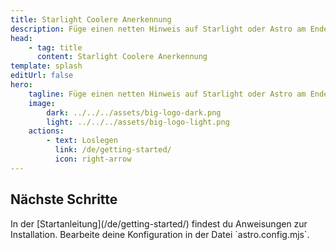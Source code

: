 ```yaml
---
title: Starlight Coolere Anerkennung
description: Füge einen netten Hinweis auf Starlight oder Astro am Ende des Inhaltsverzeichnisses hinzu.
head:
    - tag: title
      content: Starlight Coolere Anerkennung
template: splash
editUrl: false
hero:
    tagline: Füge einen netten Hinweis auf Starlight oder Astro am Ende des Inhaltsverzeichnisses hinzu.
    image:
        dark: ../../../assets/big-logo-dark.png
        light: ../../../assets/big-logo-light.png
    actions:
        - text: Loslegen
          link: /de/getting-started/
          icon: right-arrow
---
```



## Nächste Schritte

<CardGrid stagger>
    <Card title="Installiere das Plugin" icon="puzzle">
        In der [Startanleitung](/de/getting-started/) findest du Anweisungen zur Installation.
    </Card>
    <Card title="Konfiguriere das Plugin" icon="setting">
        Bearbeite deine Konfiguration in der Datei `astro.config.mjs`.
    </Card>
</CardGrid>

